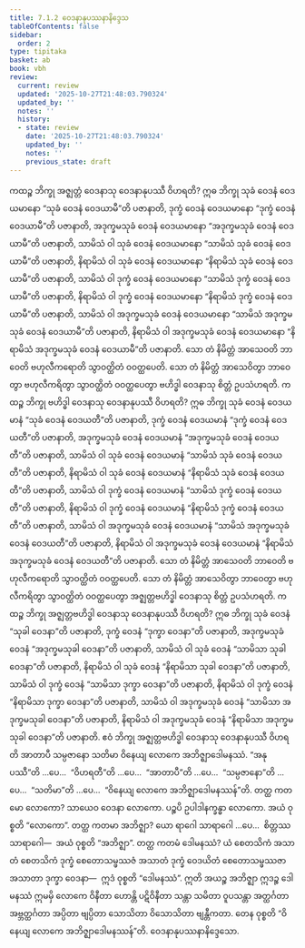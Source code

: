```yaml
---
title: 7.1.2 ဝေဒနာနုပဿနာနိဒ္ဒေသ
tableOfContents: false
sidebar:
  order: 2
type: tipitaka
basket: ab
book: vbh
review:
  current: review
  updated: '2025-10-27T21:48:03.790324'
  updated_by: ''
  notes: ''
  history:
  - state: review
    date: '2025-10-27T21:48:03.790324'
    updated_by: ''
    notes: ''
    previous_state: draft
---
```



<ReviewStatus review={frontmatter.review} showDetails={true} />

<HypothesisAnnotation frontmatter={frontmatter} />

<DynamicBreadcrumb />

<Division number="363" book="vbh" e="ch" v="30" p="202">

<Paragraph number="1346" book="vbh">
ကထဉ္စ ဘိက္ခု အဇ္ဈတ္တံ ဝေဒနာသု ဝေဒနာနုပဿီ ဝိဟရတိ? ဣဓ ဘိက္ခု သုခံ ဝေဒနံ ဝေဒယမာနော “သုခံ ဝေဒနံ ဝေဒယာမီ”တိ ပဇာနာတိ, ဒုက္ခံ ဝေဒနံ ဝေဒယမာနော “ဒုက္ခံ ဝေဒနံ ဝေဒယာမီ”တိ ပဇာနာတိ, အဒုက္ခမသုခံ ဝေဒနံ ဝေဒယမာနော “အဒုက္ခမသုခံ ဝေဒနံ ဝေဒယာမီ”တိ ပဇာနာတိ, သာမိသံ ဝါ သုခံ ဝေဒနံ ဝေဒယမာနော “သာမိသံ သုခံ ဝေဒနံ ဝေဒယာမီ”တိ ပဇာနာတိ, နိရာမိသံ ဝါ သုခံ ဝေဒနံ ဝေဒယမာနော “နိရာမိသံ သုခံ ဝေဒနံ ဝေဒယာမီ”တိ ပဇာနာတိ, သာမိသံ ဝါ ဒုက္ခံ ဝေဒနံ ဝေဒယမာနော “သာမိသံ ဒုက္ခံ ဝေဒနံ ဝေဒယာမီ”တိ ပဇာနာတိ, နိရာမိသံ ဝါ ဒုက္ခံ ဝေဒနံ ဝေဒယမာနော “နိရာမိသံ ဒုက္ခံ ဝေဒနံ ဝေဒယာမီ”တိ ပဇာနာတိ, သာမိသံ ဝါ အဒုက္ခမသုခံ ဝေဒနံ ဝေဒယမာနော “သာမိသံ အဒုက္ခမသုခံ ဝေဒနံ ဝေဒယာမီ”တိ ပဇာနာတိ, နိရာမိသံ ဝါ အဒုက္ခမသုခံ ဝေဒနံ ဝေဒယမာနော “နိရာမိသံ အဒုက္ခမသုခံ ဝေဒနံ ဝေဒယာမီ”တိ ပဇာနာတိ. သော တံ နိမိတ္တံ အာသေဝတိ ဘာဝေတိ ဗဟုလီကရောတိ သွာဝတ္ထိတံ ဝဝတ္ထပေတိ. သော တံ နိမိတ္တံ အာသေဝိတွာ ဘာဝေတွာ ဗဟုလီကရိတွာ သွာဝတ္ထိတံ ဝဝတ္ထပေတွာ ဗဟိဒ္ဓါ ဝေဒနာသု စိတ္တံ ဥပသံဟရတိ.
</Paragraph>

<Paragraph number="1347" book="vbh">
ကထဉ္စ ဘိက္ခု ဗဟိဒ္ဓါ ဝေဒနာသု ဝေဒနာနုပဿီ ဝိဟရတိ? ဣဓ ဘိက္ခု သုခံ ဝေဒနံ ဝေဒယမာနံ “သုခံ ဝေဒနံ ဝေဒယတီ”တိ ပဇာနာတိ, ဒုက္ခံ ဝေဒနံ ဝေဒယမာနံ “ဒုက္ခံ ဝေဒနံ ဝေဒယတီ”တိ ပဇာနာတိ, အဒုက္ခမသုခံ ဝေဒနံ ဝေဒယမာနံ “အဒုက္ခမသုခံ ဝေဒနံ ဝေဒယတီ”တိ ပဇာနာတိ, သာမိသံ ဝါ သုခံ ဝေဒနံ ဝေဒယမာနံ “သာမိသံ သုခံ ဝေဒနံ ဝေဒယတီ”တိ ပဇာနာတိ, နိရာမိသံ ဝါ သုခံ ဝေဒနံ ဝေဒယမာနံ “နိရာမိသံ သုခံ ဝေဒနံ ဝေဒယတီ”တိ ပဇာနာတိ, သာမိသံ ဝါ ဒုက္ခံ ဝေဒနံ ဝေဒယမာနံ “သာမိသံ ဒုက္ခံ ဝေဒနံ ဝေဒယတီ”တိ ပဇာနာတိ, နိရာမိသံ ဝါ ဒုက္ခံ ဝေဒနံ ဝေဒယမာနံ “နိရာမိသံ ဒုက္ခံ ဝေဒနံ ဝေဒယတီ”တိ ပဇာနာတိ, သာမိသံ ဝါ အဒုက္ခမသုခံ ဝေဒနံ ဝေဒယမာနံ “သာမိသံ အဒုက္ခမသုခံ ဝေဒနံ ဝေဒယတီ”တိ ပဇာနာတိ, နိရာမိသံ ဝါ အဒုက္ခမသုခံ ဝေဒနံ ဝေဒယမာနံ “နိရာမိသံ အဒုက္ခမသုခံ ဝေဒနံ ဝေဒယတီ”တိ ပဇာနာတိ. သော တံ နိမိတ္တံ အာသေဝတိ ဘာဝေတိ ဗဟုလီကရောတိ သွာဝတ္ထိတံ ဝဝတ္ထပေတိ. သော တံ နိမိတ္တံ အာသေဝိတွာ ဘာဝေတွာ ဗဟုလီကရိတွာ သွာဝတ္ထိတံ ဝဝတ္ထပေတွာ အဇ္ဈတ္တဗဟိဒ္ဓါ ဝေဒနာသု စိတ္တံ ဥပသံဟရတိ.
</Paragraph>

<Paragraph number="1348" book="vbh">
ကထဉ္စ ဘိက္ခု အဇ္ဈတ္တဗဟိဒ္ဓါ ဝေဒနာသု ဝေဒနာနုပဿီ ဝိဟရတိ? ဣဓ ဘိက္ခု သုခံ ဝေဒနံ “သုခါ ဝေဒနာ”တိ ပဇာနာတိ, ဒုက္ခံ ဝေဒနံ “ဒုက္ခာ ဝေဒနာ”တိ ပဇာနာတိ, အဒုက္ခမသုခံ ဝေဒနံ “အဒုက္ခမသုခါ ဝေဒနာ”တိ ပဇာနာတိ, သာမိသံ ဝါ သုခံ ဝေဒနံ “သာမိသာ သုခါ ဝေဒနာ”တိ ပဇာနာတိ, နိရာမိသံ ဝါ သုခံ ဝေဒနံ “နိရာမိသာ သုခါ ဝေဒနာ”တိ ပဇာနာတိ, သာမိသံ ဝါ ဒုက္ခံ ဝေဒနံ “သာမိသာ ဒုက္ခာ ဝေဒနာ”တိ ပဇာနာတိ, နိရာမိသံ ဝါ ဒုက္ခံ ဝေဒနံ “နိရာမိသာ ဒုက္ခာ ဝေဒနာ”တိ ပဇာနာတိ, သာမိသံ ဝါ အဒုက္ခမသုခံ ဝေဒနံ “သာမိသာ အဒုက္ခမသုခါ ဝေဒနာ”တိ ပဇာနာတိ, နိရာမိသံ ဝါ အဒုက္ခမသုခံ ဝေဒနံ “နိရာမိသာ အဒုက္ခမသုခါ ဝေဒနာ”တိ ပဇာနာတိ. ဧဝံ ဘိက္ခု အဇ္ဈတ္တဗဟိဒ္ဓါ ဝေဒနာသု ဝေဒနာနုပဿီ ဝိဟရတိ အာတာပီ သမ္ပဇာနော သတိမာ ဝိနေယျ လောကေ အဘိဇ္ဈာဒေါမနဿံ.
</Paragraph>

</Division>
<Division number="364" book="vbh" e="ch" v="30" p="204">

<Paragraph number="1349" book="vbh">
“အနုပဿီ”တိ …ပေ…  “ဝိဟရတီ”တိ …ပေ…  “အာတာပီ”တိ …ပေ…  “သမ္ပဇာနော”တိ …ပေ…  “သတိမာ”တိ …ပေ…  “ဝိနေယျ လောကေ အဘိဇ္ဈာဒေါမနဿန်”တိ. တတ္ထ ကတမော လောကော? သာယေဝ ဝေဒနာ လောကော. ပဉ္စပိ ဥပါဒါနက္ခန္ဓာ လောကော. အယံ ဝုစ္စတိ “လောကော”. တတ္ထ ကတမာ အဘိဇ္ဈာ? ယော ရာဂေါ သာရာဂေါ …ပေ…  စိတ္တဿ သာရာဂေါ—  အယံ ဝုစ္စတိ “အဘိဇ္ဈာ”. တတ္ထ ကတမံ ဒေါမနဿံ? ယံ စေတသိကံ အသာတံ စေတသိကံ ဒုက္ခံ စေတောသမ္ဖဿဇံ အသာတံ ဒုက္ခံ ဝေဒယိတံ စေတောသမ္ဖဿဇာ အသာတာ ဒုက္ခာ ဝေဒနာ—  ဣဒံ ဝုစ္စတိ “ဒေါမနဿံ”. ဣတိ အယဉ္စ အဘိဇ္ဈာ ဣဒဉ္စ ဒေါမနဿံ ဣမမှိ လောကေ ဝိနီတာ ဟောန္တိ ပဋိဝိနီတာ သန္တာ သမိတာ ဝူပသန္တာ အတ္ထင်္ဂတာ အဗ္ဘတ္ထင်္ဂတာ အပ္ပိတာ ဗျပ္ပိတာ သောသိတာ ဝိသောသိတာ ဗျန္တီကတာ. တေန ဝုစ္စတိ “ဝိနေယျ လောကေ အဘိဇ္ဈာဒေါမနဿန်”တိ.

</Paragraph>
</Division>

<Paragraph number="1350" type="center" book="vbh">
ဝေဒနာနုပဿနာနိဒ္ဒေသော.
</Paragraph>